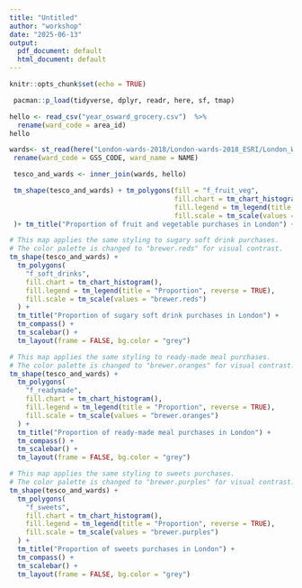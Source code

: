 ---
title: "Untitled"
author: "workshop"
date: "2025-06-13"
output:
  pdf_document: default
  html_document: default
---

```{r setup, include=FALSE}
knitr::opts_chunk$set(echo = TRUE)
```

```{r}
 pacman::p_load(tidyverse, dplyr, readr, here, sf, tmap)
```


```{r}
hello <- read_csv("year_osward_grocery.csv")  %>%
  rename(ward_code = area_id)
hello
```




```{r}
wards<- st_read(here("London-wards-2018/London-wards-2018_ESRI/London_Ward_CityMerged.shp"))  %>%
 rename(ward_code = GSS_CODE, ward_name = NAME)


```
```{r}
 tesco_and_wards <- inner_join(wards, hello)

```
```{r}
 tm_shape(tesco_and_wards) + tm_polygons(fill = "f_fruit_veg", 
                                         fill.chart = tm_chart_histogram(),
                                         fill.legend = tm_legend(title = "Proportion", reverse = TRUE),
                                         fill.scale = tm_scale(values = "brewer.greens")
 )+ tm_title("Proportion of fruit and vegetable purchases in London") + tm_compass() + tm_scalebar() + tm_layout(frame = FALSE, bg.color = "grey")
```

```{r}
# This map applies the same styling to sugary soft drink purchases.
# The color palette is changed to "brewer.reds" for visual contrast.
tm_shape(tesco_and_wards) + 
  tm_polygons(
    "f_soft_drinks",
    fill.chart = tm_chart_histogram(),
    fill.legend = tm_legend(title = "Proportion", reverse = TRUE),
    fill.scale = tm_scale(values = "brewer.reds")
  ) + 
  tm_title("Proportion of sugary soft drink purchases in London") + 
  tm_compass() + 
  tm_scalebar() + 
  tm_layout(frame = FALSE, bg.color = "grey")
```

```{r}
# This map applies the same styling to ready-made meal purchases.
# The color palette is changed to "brewer.oranges" for visual contrast.
tm_shape(tesco_and_wards) + 
  tm_polygons(
    "f_readymade",
    fill.chart = tm_chart_histogram(),
    fill.legend = tm_legend(title = "Proportion", reverse = TRUE),
    fill.scale = tm_scale(values = "brewer.oranges")
  ) + 
  tm_title("Proportion of ready-made meal purchases in London") + 
  tm_compass() + 
  tm_scalebar() + 
  tm_layout(frame = FALSE, bg.color = "grey")
```

```{r}
# This map applies the same styling to sweets purchases.
# The color palette is changed to "brewer.purples" for visual contrast.
tm_shape(tesco_and_wards) + 
  tm_polygons(
    "f_sweets",
    fill.chart = tm_chart_histogram(),
    fill.legend = tm_legend(title = "Proportion", reverse = TRUE),
    fill.scale = tm_scale(values = "brewer.purples")
  ) + 
  tm_title("Proportion of sweets purchases in London") + 
  tm_compass() + 
  tm_scalebar() + 
  tm_layout(frame = FALSE, bg.color = "grey")

```
